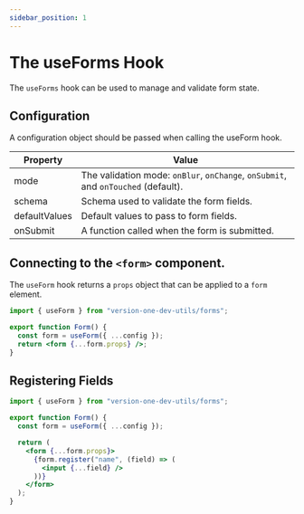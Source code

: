 ```yaml
---
sidebar_position: 1
---
```


# The useForms Hook

The `useForms` hook can be used to manage and validate form state.

## Configuration

A configuration object should be passed when calling the useForm hook.

| Property      | Value                                                                             |
| ------------- | --------------------------------------------------------------------------------- |
| mode          | The validation mode: `onBlur`, `onChange`, `onSubmit`, and `onTouched` (default). |
| schema        | Schema used to validate the form fields.                                          |
| defaultValues | Default values to pass to form fields.                                            |
| onSubmit      | A function called when the form is submitted.                                     |

## Connecting to the `<form>` component.

The `useForm` hook returns a `props` object that can be applied to a `form` element.

```jsx
import { useForm } from "version-one-dev-utils/forms";

export function Form() {
  const form = useForm({ ...config });
  return <form {...form.props} />;
}
```

## Registering Fields

```jsx
import { useForm } from "version-one-dev-utils/forms";

export function Form() {
  const form = useForm({ ...config });

  return (
    <form {...form.props}>
      {form.register("name", (field) => (
        <input {...field} />
      ))}
    </form>
  );
}
```
